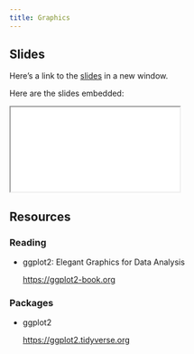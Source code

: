 ```yaml
---
title: Graphics
---
```


## Slides

Here's a link to the [slides](/slides/01-foundations/05-graphics/index.qmd){target="_blank"} in a new window. 

Here are the slides embedded:

<iframe class="slide-deck ar3x2" src="/slides/01-foundations/05-graphics/index.html" title="Graphics slides">
</iframe>

## Resources

### Reading

- ggplot2: Elegant Graphics for Data Analysis

  <https://ggplot2-book.org>


### Packages

- ggplot2

  <https://ggplot2.tidyverse.org>
